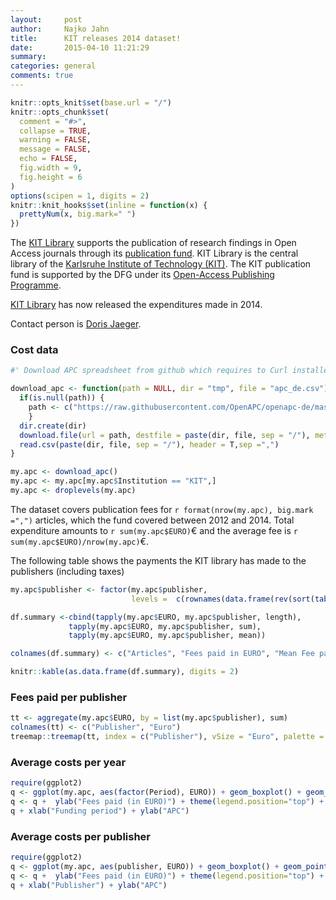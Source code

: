 ```yaml
---
layout:     post
author:		Najko Jahn
title:      KIT releases 2014 dataset!
date:       2015-04-10 11:21:29
summary:    
categories: general
comments: true
---
```


```r

knitr::opts_knit$set(base.url = "/")
knitr::opts_chunk$set(
  comment = "#>",
  collapse = TRUE,
  warning = FALSE, 
  message = FALSE,
  echo = FALSE,
  fig.width = 9,
  fig.height = 6
)
options(scipen = 1, digits = 2)
knitr::knit_hooks$set(inline = function(x) {
  prettyNum(x, big.mark=" ")
})
```

The [KIT Library](http://www.bibliothek.kit.edu/cms/english/) supports the publication of research findings in Open Access journals through its [publication fund](http://www.bibliothek.kit.edu/cms/english/kit-publication-fund.php). 
KIT Library is the central library of the [Karlsruhe Institute of Technology (KIT)](http://www.kit.edu/english/). The KIT publication fund is supported by the DFG under its [Open-Access Publishing Programme](http://www.dfg.de/en/research_funding/programmes/infrastructure/lis/funding_opportunities/open_access/).

[KIT Library](http://www.bibliothek.kit.edu/cms/english/) has now released the expenditures made in 2014.

Contact person is [Doris Jaeger](https://www.bibliothek.kit.edu/cms/mitarbeiter_1399.php).

### Cost data

```r
#' Download APC spreadsheet from github which requires to Curl installed

download_apc <- function(path = NULL, dir = "tmp", file = "apc_de.csv"){
  if(is.null(path)) {
    path <- c("https://raw.githubusercontent.com/OpenAPC/openapc-de/master/data/apc_de.csv")
    } 
  dir.create(dir) 
  download.file(url = path, destfile = paste(dir, file, sep = "/"), method = "curl")
  read.csv(paste(dir, file, sep = "/"), header = T,sep =",")
}

my.apc <- download_apc()
my.apc <- my.apc[my.apc$Institution == "KIT",]
my.apc <- droplevels(my.apc)
```

The dataset covers publication fees for `r format(nrow(my.apc), big.mark =",")` articles, which the fund covered between 2012 and 2014. Total expenditure amounts to `r sum(my.apc$EURO)`€ and the average fee is `r sum(my.apc$EURO)/nrow(my.apc)`€.

The following table shows the payments the KIT library has made to the publishers (including taxes)

```r
my.apc$publisher <- factor(my.apc$publisher, 
                           levels =  c(rownames(data.frame(rev(sort(table(my.apc$publisher)))))))

df.summary <-cbind(tapply(my.apc$EURO, my.apc$publisher, length),
             tapply(my.apc$EURO, my.apc$publisher, sum),
             tapply(my.apc$EURO, my.apc$publisher, mean))

colnames(df.summary) <- c("Articles", "Fees paid in EURO", "Mean Fee paid")

knitr::kable(as.data.frame(df.summary), digits = 2)
```

### Fees paid per publisher

```r
tt <- aggregate(my.apc$EURO, by = list(my.apc$publisher), sum)
colnames(tt) <- c("Publisher", "Euro")
treemap::treemap(tt, index = c("Publisher"), vSize = "Euro", palette = "Paired")
```

###  Average costs per year

```r
require(ggplot2)
q <- ggplot(my.apc, aes(factor(Period), EURO)) + geom_boxplot() + geom_point(alpha = 2/10, size = 2)
q <- q +  ylab("Fees paid (in EURO)") + theme(legend.position="top") + theme_bw(base_size = 18)
q + xlab("Funding period") + ylab("APC")
```

###  Average costs per publisher

```r
require(ggplot2)
q <- ggplot(my.apc, aes(publisher, EURO)) + geom_boxplot() + geom_point(alpha = 2/10, size = 2)
q <- q +  ylab("Fees paid (in EURO)") + theme(legend.position="top") + theme_bw(base_size = 18) + coord_flip()
q + xlab("Publisher") + ylab("APC")
```

